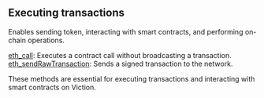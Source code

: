 

## Executing transactions

Enables sending token, interacting with smart contracts, and performing on-chain operations.

[eth_call](/viction-api/executingtransactions/eth_call): Executes a contract call without broadcasting a transaction. \
[eth_sendRawTransaction](/viction-api/executingtransactions/eth_sendRawTransaction): Sends a signed transaction to the network.

These methods are essential for executing transactions and interacting with smart contracts on Viction.

<Space h={16} />
<GetStarted />
